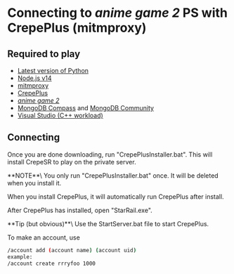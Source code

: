 
# Connecting to *anime game 2* PS with CrepePlus (mitmproxy)

## Required to play
* [Latest version of Python](https://www.python.org/downloads/)
* [Node.js v14](https://nodejs.org/dist/v18.12.1/node-v18.12.1.pkg)
* [mitmproxy](https://snapshots.mitmproxy.org/9.0.1/mitmproxy-9.0.1-windows-x64-installer.exe)
* [CrepePlus](https://github.com/Midrooms/CrepePlus)
* [*anime game 2*](https://anonfiles.com/JdYejex2y7/StarRail_cbt_rar)
* [MongoDB Compass](https://www.mongodb.com/try/download/compass) and [MongoDB Community](https://www.mongodb.com/try/download/community)
* [Visual Studio (C++ workload)](https://visualstudio.microsoft.com/thank-you-downloading-visual-studio/?sku=Community&channel=Release&version=VS2022&source=VSLandingPage&cid=2030&passive=false)
## Connecting

Once you are done downloading, run "CrepePlusInstaller.bat". This will install CrepeSR to play on the private server.

<Callout emoji="⚠️" type="warning">
  **NOTE**\
  You only run "CrepePlusInstaller.bat" once. It will be deleted when you install it.
</Callout>

When you install CrepePlus, it will automatically run CrepePlus after install.

After CrepePlus has installed, open "StarRail.exe".

<Callout emoji="💡">
  **Tip (but obvious)**\
  Use the StartServer.bat file to start CrepePlus.
</Callout>

To make an account, use
```sh
/account add (account name) (account uid)
example: 
/account create rrryfoo 1000
```

